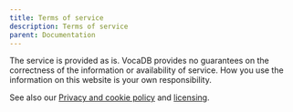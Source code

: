---
title: Terms of service
description: Terms of service
parent: Documentation
---

The service is provided as is. VocaDB provides no guarantees on the correctness of the information or availability of service. How you use the information on this website is your own responsibility.

See also our [Privacy and cookie policy](https://wiki.vocadb.net/wiki/50/privacy-and-cookie-policy) and [licensing](License).